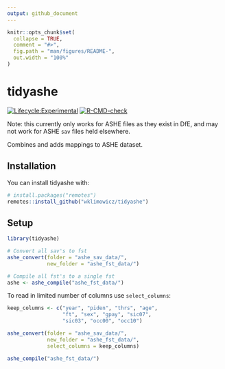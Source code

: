```yaml
---
output: github_document
---
```


<!-- README.md is generated from README.Rmd. Please edit that file -->

```r
knitr::opts_chunk$set(
  collapse = TRUE,
  comment = "#>",
  fig.path = "man/figures/README-",
  out.width = "100%"
)
```

# tidyashe

<!-- badges: start -->
[![Lifecycle:Experimental](https://img.shields.io/badge/Lifecycle-Experimental-339999)](<Redirect-URL>)
[![R-CMD-check](https://github.com/wklimowicz/tidyashe/actions/workflows/R-CMD-check.yaml/badge.svg)](https://github.com/wklimowicz/tidyashe/actions/workflows/R-CMD-check.yaml)
<!-- badges: end -->

Note: this currently only works for ASHE files as they exist in DfE, and may not work for ASHE `sav` files held elsewhere.

Combines and adds mappings to ASHE dataset.

## Installation

You can install tidyashe with:

```r
# install.packages("remotes")
remotes::install_github("wklimowicz/tidyashe")
```

## Setup

```r
library(tidyashe)

# Convert all sav's to fst
ashe_convert(folder = "ashe_sav_data/",
             new_folder = "ashe_fst_data/")

# Compile all fst's to a single fst
ashe <- ashe_compile("ashe_fst_data/")
```

To read in limited number of columns use `select_columns`:

```r

keep_columns <- c("year", "piden", "thrs", "age",
                  "ft", "sex", "gpay", "sic07",
                  "sic03", "occ00", "occ10")

ashe_convert(folder = "ashe_sav_data/",
             new_folder = "ashe_fst_data/",
             select_columns = keep_columns)

ashe_compile("ashe_fst_data/")
```
